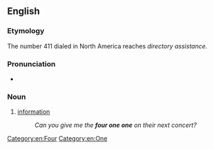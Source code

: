 ==English==

===Etymology===
The number 411 dialed in North America reaches ''directory assistance.''

===Pronunciation===
* {{audio|En-au-four one one.ogg|Audio (AU)|lang=en}}

===Noun===
{{en-noun|-}}

# {{lb|en|slang|US}} [[information]]
#: ''Can you give me the '''four one one''' on their next concert?''

[[Category:en:Four]]
[[Category:en:One]]